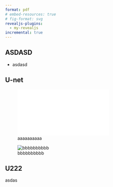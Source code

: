```yaml
---
format: pdf
# embed-resources: true
# fig-format: svg
revealjs-plugins:
  - my-revealjs
incremental: true
---
```


## ASDASD

- asdasd 



## U-net

![aaaaaaaaaa](U-Net1.pdf){width="70%" .fragment .unvisible}

![bbbbbbbbbb](temp.svg)


## U222

asdas